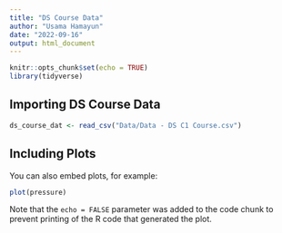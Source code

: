 ```yaml
---
title: "DS Course Data"
author: "Usama Hamayun"
date: "2022-09-16"
output: html_document
---
```


```r
knitr::opts_chunk$set(echo = TRUE)
library(tidyverse)

```

## Importing DS Course Data

```r

ds_course_dat <- read_csv("Data/Data - DS C1 Course.csv")


```

## Including Plots

You can also embed plots, for example:

```r
plot(pressure)
```

Note that the `echo = FALSE` parameter was added to the code chunk to prevent printing of the R code that generated the plot.
